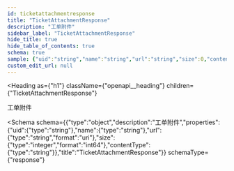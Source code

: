 ```yaml
---
id: ticketattachmentresponse
title: "TicketAttachmentResponse"
description: "工单附件"
sidebar_label: "TicketAttachmentResponse"
hide_title: true
hide_table_of_contents: true
schema: true
sample: {"uid":"string","name":"string","url":"string","size":0,"contentType":"string"}
custom_edit_url: null
---
```



<Heading
  as={"h1"}
  className={"openapi__heading"}
  children={"TicketAttachmentResponse"}
>
</Heading>



工单附件

<Schema
  schema={{"type":"object","description":"工单附件","properties":{"uid":{"type":"string"},"name":{"type":"string"},"url":{"type":"string","format":"uri"},"size":{"type":"integer","format":"int64"},"contentType":{"type":"string"}},"title":"TicketAttachmentResponse"}}
  schemaType={"response"}
>
  
</Schema>
            